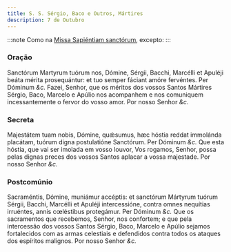 ```yaml
---
title: S. S. Sérgio, Baco e Outros, Mártires
description: 7 de Outubro
---
```


:::note
Como na [Missa Sapiéntiam sanctórum](/missal/comum/7muitosmartires2), excepto:
:::

### Oração

<div class="grid grid-cols-2 gap-5">
  <span class="text-justify">
    Sanctórum Martyrum tuórum nos, Dómine, Sérgii, Bacchi, Marcélli et Apuléji
    beáta mérita prosequántur: et tuo semper fáciant amóre fervéntes. Per
    Dóminum <em>&c.</em>
  </span>
  <span class="text-justify">
    Fazei, Senhor, que os méritos dos vossos Santos Mártires Sérgio, Baco,
    Marcelo e Apúlio nos acompanhem e nos comuniquem incessantemente o fervor do
    vosso amor. Por nosso Senhor <em>&c.</em>
  </span>
</div>

### Secreta

<div class="grid grid-cols-2 gap-5">
  <span class="text-justify">
    Majestátem tuam nobis, Dómine, quǽsumus, hæc hóstia reddat immolánda
    placátam, tuórum digna postulatióne Sanctórum. Per Dóminum <em>&c.</em>
  </span>
  <span class="text-justify">
    Que esta hóstia, que vai ser imolada em vosso louvor, Vos rogamos, Senhor,
    possa pelas dignas preces dos vossos Santos aplacar a vossa majestade. Por
    nosso Senhor <em>&c.</em>
  </span>
</div>

### Postcomúnio

<div class="grid grid-cols-2 gap-5">
  <span class="text-justify">
    Sacraméntis, Dómine, muniámur accéptis: et sanctórum Mártyrum tuórum Sérgii,
    Bacchi, Marcélli et Apuléji intercessióne, contra omnes nequítias irruéntes,
    annis cœléstibus protegámur. Per Dóminum <em>&c.</em>
  </span>
  <span class="text-justify">
    Que os sacramentos que recebemos, Senhor, nos confortem; e que pela
    intercessão dos vossos Santos Sérgio, Baco, Marcelo e Apúlio sejamos
    fortalecidos com as armas celestiais e defendidos contra todos os ataques
    dos espíritos malignos. Por nosso Senhor <em>&c.</em>
  </span>
</div>
